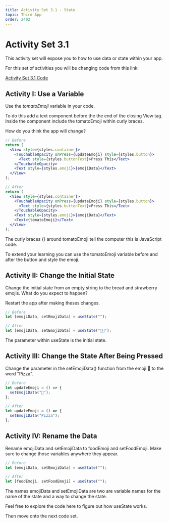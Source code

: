 ```yaml
---
title: Activity Set 3.1 - State
topic: Third App
order: 2402
---
```


# Activity Set 3.1

This activity set will expose you to how to use data or state within your app.

For this set of activities you will be changing code
from this link: 

<a href="https://snack.expo.io/@jeremyjgyoung/activity-set-3.1" target="_blank"  class="mdxLink">Activity Set 3.1 Code</a>

## Activity I: Use a Variable

Use the *tomatoEmoji* variable in your code.

To do this add a text component before the the end of the closing View tag. 
Inside the component include the tomatoEmoji within curly braces.

How do you think the app will change?

```jsx title=App.js
// Before
return (
  <View style={styles.container}>
    <TouchableOpacity onPress={updateEmoji} style={styles.button}>
      <Text style={styles.buttonText}>Press This</Text>
    </TouchableOpacity>
    <Text style={styles.emoji}>{emojiData}</Text>
  </View>
);

// After
return (
  <View style={styles.container}>
    <TouchableOpacity onPress={updateEmoji} style={styles.button}>
      <Text style={styles.buttonText}>Press This</Text>
    </TouchableOpacity>
    <Text style={styles.emoji}>{emojiData}</Text>
    <Text>{tomatoEmoji}</Text>
  </View>
);
```

The curly braces {} around tomatoEmoji tell the computer this is JavaScript code.

To extend your learning you can use the tomatoEmoji variable before and after the button and style the emoji.

## Activity II: Change the Initial State

Change the initial state from an empty string to the bread and strawberry emojis.
What do you expect to happen?

Restart the app after making theses changes.

```jsx title=App.js
// Before
let [emojiData, setEmojiData] = useState("");

// After
let [emojiData, setEmojiData] = useState("🍞🥭");
```

The parameter within useState is the initial state.

## Activity III: Change the State After Being Pressed

Change the parameter in the setEmojiData() function from the emoji 🍕 to the word "Pizza".

```jsx title=App.js
// Before
let updateEmoji = () => {
  setEmojiData("🍕");
};

// After
let updateEmoji = () => {
  setEmojiData("Pizza");
};
```

## Activity IV: Rename the Data

Rename emojiData and setEmojiData to foodEmoji and setFoodEmoji.
Make sure to change those variables anywhere they appear.

```jsx title=App.js
// Before
let [emojiData, setEmojiData] = useState("");

// After
let [foodEmoji, setFoodEmoji] = useState("");
```
The names emojiData and setEmojiData are two are variable names for the name of the state and a way to change the state.

Feel free to explore the code here to figure out how useState works.

Then move onto the next code set.